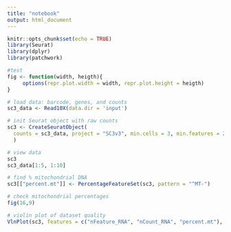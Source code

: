 ```yaml
---
title: "notebook"
output: html_document
---
```


```r
knitr::opts_chunk$set(echo = TRUE)
library(Seurat)
library(dplyr)
library(patchwork)
```

```r
#test
fig <- function(width, heigth){
     options(repr.plot.width = width, repr.plot.height = heigth)
}
```

```r
# load data: barcode, genes, and counts
sc3_data <- Read10X(data.dir = 'input')
```

```r
# init Seurat object with raw counts
sc3 <- CreateSeuratObject(
  counts = sc3_data, project = "SC3v3", min.cells = 3, min.features = 200
  )
```

```r
# view data
sc3
sc3_data[1:5, 1:10]
```

```r
# find % mitochondrial DNA
sc3[["percent.mt"]] <- PercentageFeatureSet(sc3, pattern = "^MT-")
```

```r
# check mitochondrial percentages
fig(16,9)

# violin plot of dataset quality
VlnPlot(sc3, features = c("nFeature_RNA", "nCount_RNA", "percent.mt"), ncol = 3)
```

